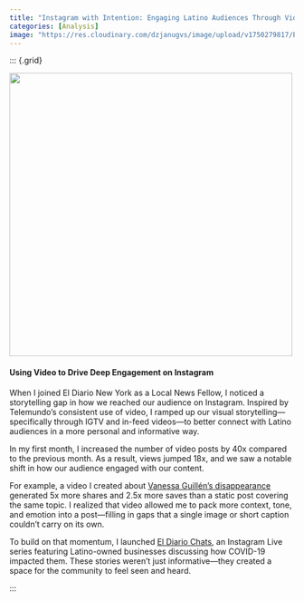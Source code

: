 ```yaml
---
title: "Instagram with Intention: Engaging Latino Audiences Through Video"
categories: [Analysis]
image: "https://res.cloudinary.com/dzjanugvs/image/upload/v1750279817/ElDiaro-1536x1125_agu5dx.png"
---
```


::: {.grid}

::: {.g-col-6}

![](https://res.cloudinary.com/dzjanugvs/image/upload/v1750279817/ElDiaro-1536x1125_agu5dx.png){width=500}


:::

::: {.g-col-6}


#### Using Video to Drive Deep Engagement on Instagram

When I joined El Diario New York as a Local News Fellow, I noticed a storytelling gap in how we reached our audience on Instagram. Inspired by Telemundo’s consistent use of video, I ramped up our visual storytelling—specifically through IGTV and in-feed videos—to better connect with Latino audiences in a more personal and informative way.

In my first month, I increased the number of video posts by 40x compared to the previous month. As a result, views jumped 18x, and we saw a notable shift in how our audience engaged with our content.

For example, a video I created about [Vanessa Guillén’s disappearance](https://www.instagram.com/tv/CB3adnADHCw/)  generated 5x more shares and 2.5x more saves than a static post covering the same topic. I realized that video allowed me to pack more context, tone, and emotion into a post—filling in gaps that a single image or short caption couldn’t carry on its own.

To build on that momentum, I launched [El Diario Chats](https://www.instagram.com/tv/CCE0FeGjGsR/), an Instagram Live series featuring Latino-owned businesses discussing how COVID-19 impacted them. These stories weren’t just informative—they created a space for the community to feel seen and heard.


:::

::: <!-- end columns -->
